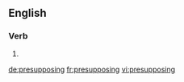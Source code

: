 ==English==

===Verb===
{{head|en|present participle}}

# {{present participle of|presuppose|lang=en|nocat=1}}

[[de:presupposing]]
[[fr:presupposing]]
[[vi:presupposing]]